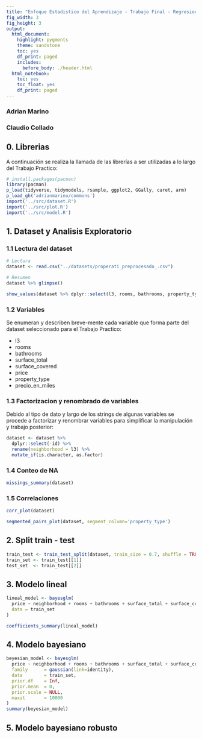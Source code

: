```yaml
---
title: "Enfoque Estadistico del Aprendizaje - Trabajo Final - Regresion Bayesiana"
fig_width: 3 
fig_height: 3 
output:
  html_document:
    highlight: pygments
    theme: sandstone
    toc: yes
    df_print: paged
    includes:
      before_body: ./header.html
  html_notebook: 
    toc: yes
    toc_float: yes
    df_print: paged
---
```


### Adrian Marino

### Claudio Collado


## 0. Librerias

A continuación se realiza la llamada de las librerías a ser utilizadas a lo largo del Trabajo Practico:

```r
# install.packages(pacman)
library(pacman)
p_load(tidyverse, tidymodels, rsample, ggplot2, GGally, caret, arm)
p_load_gh('adrianmarino/commons')
import('../src/dataset.R')
import('../src/plot.R')
import('../src/model.R')
```

## 1. Dataset y Analisis Exploratorio

### 1.1 Lectura del dataset

```r
# Lectura
dataset <- read.csv("../datasets/properati_preprocesado_.csv")

# Resumen
dataset %>% glimpse()
```


```r
show_values(dataset %>% dplyr::select(l3, rooms, bathrooms, property_type))
```


### 1.2 Variables

Se enumeran y describen breve-mente cada variable que forma parte del dataset seleccionado para el Trabajo Practico:

- l3
- rooms
- bathrooms
- surface_total
- surface_covered
- price
- property_type
- precio_en_miles

### 1.3 Factorizacion y renombrado de variables

Debido al tipo de dato y largo de los strings de algunas variables se procede a factorizar y renombrar variables para simplificar la manipulación y trabajo posterior:

```r
dataset <- dataset %>% 
  dplyr::select(-id) %>%
  rename(neighborhood = l3) %>% 
  mutate_if(is.character, as.factor)
```


### 1.4 Conteo de NA

```r
missings_summary(dataset)
```

### 1.5 Correlaciones

```r
corr_plot(dataset)
```

```r
segmented_pairs_plot(dataset, segment_column='property_type')
```



## 2. Split train - test


```r
train_test <- train_test_split(dataset, train_size = 0.7, shuffle = TRUE)
train_set <- train_test[[1]]
test_set  <- train_test[[2]]
```

## 3. Modelo lineal

```r
lineal_model <- bayesglm(
  price ~ neighborhood + rooms + bathrooms + surface_total + surface_covered + property_type,
  data = train_set
)
```

```r
coefficients_summary(lineal_model)
```


## 4. Modelo bayesiano

```r
beyesian_model <- bayesglm(
  price ~ neighborhood + rooms + bathrooms + surface_total + surface_covered + property_type, 
  family      = gaussian(link=identity), 
  data        = train_set,
  prior.df    = Inf,
  prior.mean  = 0,
  prior.scale = NULL,
  maxit       = 10000
)
summary(beyesian_model)
```

## 5. Modelo bayesiano robusto
